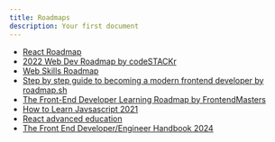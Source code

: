 ```yaml
---
title: Roadmaps
description: Your first document
---
```


- [React Roadmap](https://roadmap.sh/react)
- [2022 Web Dev Roadmap by codeSTACKr](https://courses.codestackr.com/courses/2022-web-dev-roadmap/)
- [Web Skills Roadmap](https://andreasbm.github.io/web-skills/)
- [Step by step guide to becoming a modern frontend developer by roadmap.sh](https://roadmap.sh/frontend)
- [The Front-End Developer Learning Roadmap by FrontendMasters](https://frontendmasters.com/guides/learning-roadmap/)
- [How to Learn Javsascript 2021](https://cult.honeypot.io/reads/how-to-learn-javascript-2021/)
- [React advanced education](https://www.mindmeister.com/1982032240?t=INxEXrxj1w)
- [The Front End Developer/Engineer Handbook 2024](https://frontendmasters.com/guides/front-end-handbook/2024/#6.81)
